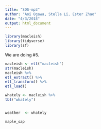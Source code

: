```yaml
---
title: "SDS-mp3"
author: "Aoi Ogawa, Stella Li, Ester Zhao"
date: "4/3/2018"
output: html_document
---
```


```r
library(macleish)
library(tidyverse)
library(sf)
```

We are doing #5. 

```r
macleish <- etl("macleish")
str(macleish)
macleish %>%
etl_extract() %>%
etl_transform() %>%
etl_load()

whately <- macleish %>%
tbl("whately")


weather  <- whately

maple_sap 
```





